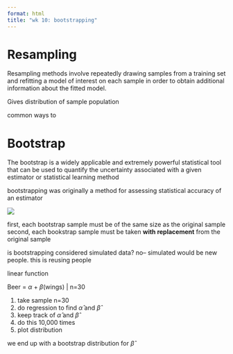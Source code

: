 ```yaml
---
format: html
title: "wk 10: bootstrapping"
---
```


# Resampling

Resampling methods involve repeatedly drawing samples from a training set and refitting a model of interest on each sample in order to obtain additional information about the fitted model.

Gives distribution of sample population

common ways to 

# Bootstrap

The bootstrap is a widely applicable and extremely powerful statistical tool that can be used to quantify the uncertainty associated with a given estimator or statistical learning method

bootstrapping was originally a method for assessing statistical accuracy of an estimator

![](https://www.google.com/url?sa=i&url=https%3A%2F%2Fwww.alpharithms.com%2Fstatistical-estimators-402811%2F&psig=AOvVaw0ANBDiq2C4c8WEqXqnhcG1&ust=1666804914823000&source=images&cd=vfe&ved=0CAwQjRxqFwoTCJjl16jy-_oCFQAAAAAdAAAAABAD)

first, each bootstrap sample must be of the same size as the original sample
second, each bookstrap sample must be taken **with replacement** from the original sample

is bootstrapping considered simulated data?
no-- simulated would be new people. this is reusing people

linear function

Beer = $\alpha$ + $\beta$(wings) | n=30

1. take sample n=30
2. do regression to find $\hat{\alpha}$ and $\hat{\beta}$
3. keep track of $\hat{\alpha}$ and $\hat{\beta}$
4. do this 10,000 times
5. plot distribution

we end up with a bootstrap distribution for $\hat{\beta}$

